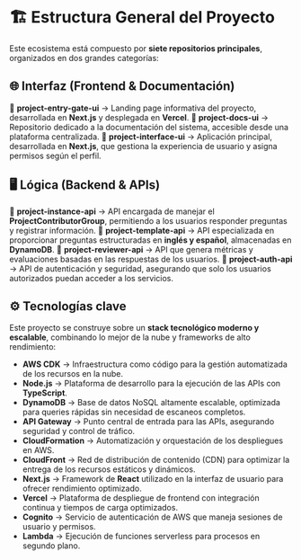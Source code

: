 # 🏗️ Estructura General del Proyecto

Este ecosistema está compuesto por **siete repositorios principales**, organizados en dos grandes categorías:

## 🌐 Interfaz (Frontend & Documentación)

🔹 **project-entry-gate-ui** → Landing page informativa del proyecto, desarrollada en **Next.js** y desplegada en **Vercel**.
🔹 **project-docs-ui** → Repositorio dedicado a la documentación del sistema, accesible desde una plataforma centralizada.
🔹 **project-interface-ui** → Aplicación principal, desarrollada en **Next.js**, que gestiona la experiencia de usuario y asigna permisos según el perfil.

## 🖥️ Lógica (Backend & APIs)

🔹 **project-instance-api** → API encargada de manejar el **ProjectContributorGroup**, permitiendo a los usuarios responder preguntas y registrar información.
🔹 **project-template-api** → API especializada en proporcionar preguntas estructuradas en **inglés y español**, almacenadas en **DynamoDB**.
🔹 **project-reviewer-api** → API que genera métricas y evaluaciones basadas en las respuestas de los usuarios.
🔹 **project-auth-api** → API de autenticación y seguridad, asegurando que solo los usuarios autorizados puedan acceder a los servicios.

## ⚙️ Tecnologías clave

Este proyecto se construye sobre un **stack tecnológico moderno y escalable**, combinando lo mejor de la nube y frameworks de alto rendimiento:

- **AWS CDK** → Infraestructura como código para la gestión automatizada de los recursos en la nube.
- **Node.js** → Plataforma de desarrollo para la ejecución de las APIs con **TypeScript**.
- **DynamoDB** → Base de datos NoSQL altamente escalable, optimizada para queries rápidas sin necesidad de escaneos completos.
- **API Gateway** → Punto central de entrada para las APIs, asegurando seguridad y control de tráfico.
- **CloudFormation** → Automatización y orquestación de los despliegues en AWS.
- **CloudFront** → Red de distribución de contenido (CDN) para optimizar la entrega de los recursos estáticos y dinámicos.
- **Next.js** → Framework de **React** utilizado en la interfaz de usuario para ofrecer rendimiento optimizado.
- **Vercel** → Plataforma de despliegue de frontend con integración continua y tiempos de carga optimizados.
- **Cognito** → Servicio de autenticación de AWS que maneja sesiones de usuario y permisos.
- **Lambda** → Ejecución de funciones serverless para procesos en segundo plano.
